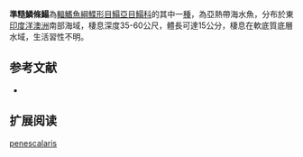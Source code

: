 {{Speciesbox
| name = 準糙鱗條鰨
| status = NE
| status_system = IUCN3.1
| image = 
| image_width = 250px
| genus = Zebrias
| species = penescalaris
| authority = [[Gomon|Gomon]], [[1987|1987]]
| synonyms = 
}}

'''準糙鱗條鰨'''為[[輻鰭魚綱|輻鰭魚綱]][[鰈形目|鰈形目]][[鰨亞目|鰨亞目]][[鰨科|鰨科]]的其中一[[種|種]]，為亞熱帶海水魚，分布於東[[印度洋|印度洋]][[澳洲|澳洲]]南部海域，棲息深度35-60公尺，體長可達15公分，棲息在軟底質底層水域，生活習性不明。
==参考文献==
*{{FishBase_species|genus=Zebrias|species=penescalaris|year=2014|month=4}}

== 扩展阅读 ==
{{refbegin}}
{{wikispecies-inline|Zebrias penescalaris|準糙鱗條鰨}}
{{refend}}
{{Taxonbar|from=Q2208187}}

[[Category:條鰨屬|penescalaris]]


{{魚類小作品}}